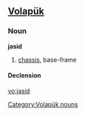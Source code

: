 ==[[Volapük]]==
===Noun===
'''jasid'''
#[[chassis]], base-frame

====Declension====
{{vo-noun|jasid}}

[[Category:Volapük nouns]]

[[vo:jasid]]